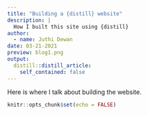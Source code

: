```yaml
---
title: "Building a {distill} website"
description: |
  How I built this site using {distill}
author:
  - name: Juthi Dewan
date: 03-21-2021
preview: blog1.png
output:
  distill::distill_article:
    self_contained: false
---
```



Here is where I talk about building the website. 


```r
knitr::opts_chunk$set(echo = FALSE)
```



